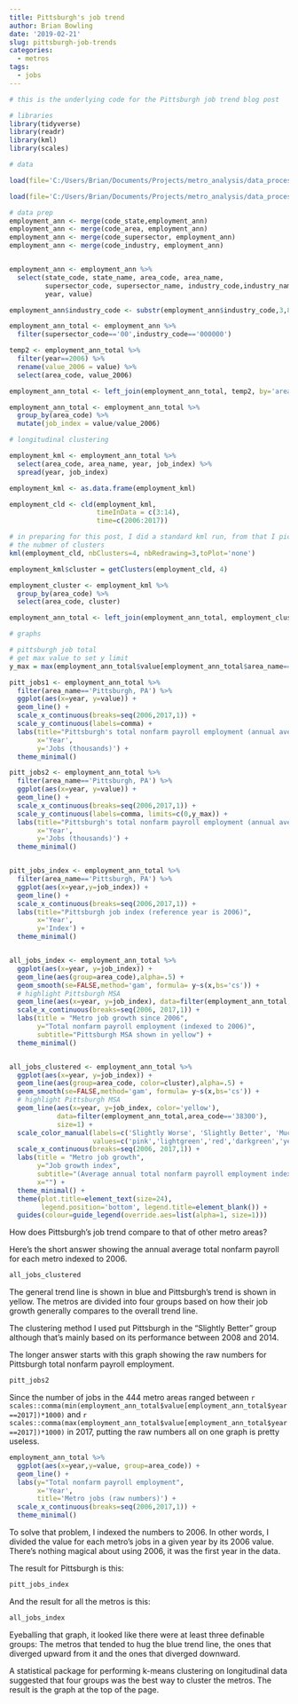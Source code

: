 ```yaml
---
title: Pittsburgh's job trend
author: Brian Bowling
date: '2019-02-21'
slug: pittsburgh-job-trends
categories:
  - metros
tags:
  - jobs
---
```


```r

# this is the underlying code for the Pittsburgh job trend blog post

# libraries
library(tidyverse)
library(readr)
library(kml)
library(scales)

# data

load(file='C:/Users/Brian/Documents/Projects/metro_analysis/data_processed/employment_ann.RData')

load(file='C:/Users/Brian/Documents/Projects/metro_analysis/data_processed/codes.RData')

# data prep
employment_ann <- merge(code_state,employment_ann)
employment_ann <- merge(code_area, employment_ann)
employment_ann <- merge(code_supersector, employment_ann)
employment_ann <- merge(code_industry, employment_ann)


employment_ann <- employment_ann %>%
  select(state_code, state_name, area_code, area_name,
         supersector_code, supersector_name, industry_code,industry_name,
         year, value)

employment_ann$industry_code <- substr(employment_ann$industry_code,3,8)

employment_ann_total <- employment_ann %>% 
  filter(supersector_code=='00',industry_code=='000000')

temp2 <- employment_ann_total %>% 
  filter(year==2006) %>% 
  rename(value_2006 = value) %>% 
  select(area_code, value_2006)

employment_ann_total <- left_join(employment_ann_total, temp2, by='area_code')

employment_ann_total <- employment_ann_total %>% 
  group_by(area_code) %>% 
  mutate(job_index = value/value_2006)

# longitudinal clustering

employment_kml <- employment_ann_total %>% 
  select(area_code, area_name, year, job_index) %>% 
  spread(year, job_index)

employment_kml <- as.data.frame(employment_kml)

employment_cld <- cld(employment_kml,
                      timeInData = c(3:14),
                      time=c(2006:2017))

# in preparing for this post, I did a standard kml run, from that I picked 4 as
# the nubmer of clusters
kml(employment_cld, nbClusters=4, nbRedrawing=3,toPlot='none')

employment_kml$cluster = getClusters(employment_cld, 4)

employment_cluster <- employment_kml %>% 
  group_by(area_code) %>% 
  select(area_code, cluster)

employment_ann_total <- left_join(employment_ann_total, employment_cluster, by='area_code')

# graphs

# pittsburgh job total
# get max value to set y limit
y_max = max(employment_ann_total$value[employment_ann_total$area_name=='Pittsburgh, PA'])

pitt_jobs1 <- employment_ann_total %>% 
  filter(area_name=='Pittsburgh, PA') %>% 
  ggplot(aes(x=year, y=value)) +
  geom_line() +
  scale_x_continuous(breaks=seq(2006,2017,1)) +
  scale_y_continuous(labels=comma) +
  labs(title="Pittsburgh's total nonfarm payroll employment (annual average)",
       x='Year',
       y='Jobs (thousands)') +
  theme_minimal()

pitt_jobs2 <- employment_ann_total %>% 
  filter(area_name=='Pittsburgh, PA') %>% 
  ggplot(aes(x=year, y=value)) +
  geom_line() +
  scale_x_continuous(breaks=seq(2006,2017,1)) +
  scale_y_continuous(labels=comma, limits=c(0,y_max)) +
  labs(title="Pittsburgh's total nonfarm payroll employment (annual average)",
       x='Year',
       y='Jobs (thousands)') +
  theme_minimal()


pitt_jobs_index <- employment_ann_total %>% 
  filter(area_name=='Pittsburgh, PA') %>% 
  ggplot(aes(x=year,y=job_index)) +
  geom_line() +
  scale_x_continuous(breaks=seq(2006,2017,1)) +
  labs(title="Pittsburgh job index (reference year is 2006)",
       x='Year',
       y='Index') +
  theme_minimal()


all_jobs_index <- employment_ann_total %>% 
  ggplot(aes(x=year, y=job_index)) +
  geom_line(aes(group=area_code),alpha=.5) +
  geom_smooth(se=FALSE,method='gam', formula= y~s(x,bs='cs')) +
  # highlight Pittsburgh MSA
  geom_line(aes(x=year, y=job_index), data=filter(employment_ann_total,area_code=='38300'),color='yellow') +
  scale_x_continuous(breaks=seq(2006, 2017,1)) +
  labs(title = "Metro job growth since 2006",
       y="Total nonfarm payroll employment (indexed to 2006)",
       subtitle="Pittsburgh MSA shown in yellow") +
  theme_minimal()


all_jobs_clustered <- employment_ann_total %>% 
  ggplot(aes(x=year, y=job_index)) +
  geom_line(aes(group=area_code, color=cluster),alpha=.5) +
  geom_smooth(se=FALSE,method='gam', formula= y~s(x,bs='cs')) +
  # highlight Pittsburgh MSA
  geom_line(aes(x=year, y=job_index, color='yellow'),
            data=filter(employment_ann_total,area_code=='38300'),
            size=1) +
  scale_color_manual(labels=c('Slightly Worse', 'Slightly Better', 'Much worse', 'Much better','Pittsburgh (slightly better)'),
                     values=c('pink','lightgreen','red','darkgreen','yellow')) +
  scale_x_continuous(breaks=seq(2006, 2017,1)) +
  labs(title = "Metro job growth",
       y="Job growth index",
       subtitle="(Average annual total nonfarm payroll employment indexed to 2006)",
       x="") +
  theme_minimal() +
  theme(plot.title=element_text(size=24),
        legend.position='bottom', legend.title=element_blank()) +
  guides(colour=guide_legend(override.aes=list(alpha=1, size=1)))


```

How does Pittsburgh's job trend compare to that of other metro areas?

Here's the short answer showing the annual average total nonfarm payroll for each metro indexed to 2006.

```r
all_jobs_clustered

```


The general trend line is shown in blue and Pittsburgh's trend is shown in yellow. The metros are divided into four groups based on how their job growth generally compares to the overall trend line.

The clustering method I used put Pittsburgh in the "Slightly Better" group although that's mainly based on its performance between 2008 and 2014.

The longer answer starts with this graph showing the raw numbers for Pittsburgh total nonfarm payroll employment.

```r

pitt_jobs2

```

Since the number of jobs in the 444 metro areas ranged between `r scales::comma(min(employment_ann_total$value[employment_ann_total$year==2017])*1000)` and `r scales::comma(max(employment_ann_total$value[employment_ann_total$year==2017])*1000)` in 2017, putting the raw numbers all on one graph is pretty useless.

```r

employment_ann_total %>% 
  ggplot(aes(x=year,y=value, group=area_code)) +
  geom_line() +
  labs(y="Total nonfarm payroll employment",
       x='Year',
       title='Metro jobs (raw numbers)') +
  scale_x_continuous(breaks=seq(2006,2017,1)) +
  theme_minimal()


```

To solve that problem, I indexed the numbers to 2006. In other words, I divided the value for each metro's jobs in a given year by its 2006 value. There's nothing magical about using 2006, it was the first year in the data.

The result for Pittsburgh is this:

```r

pitt_jobs_index

```

And the result for all the metros is this:

```r

all_jobs_index

```

Eyeballing that graph, it looked like there were at least three definable groups: The metros that tended to hug the blue trend line, the ones that diverged upward from it and the ones that diverged downward.

A statistical package for performing k-means clustering on longitudinal data suggested that four groups was the best way to cluster the metros. The result is the graph at the top of the page.
